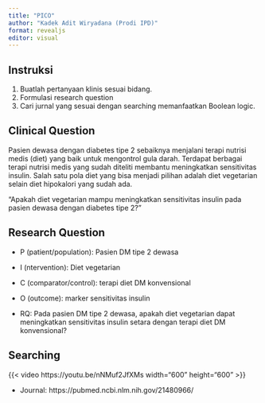 ```yaml
---
title: "PICO"
author: "Kadek Adit Wiryadana (Prodi IPD)"
format: revealjs
editor: visual
---
```


## Instruksi

1.  Buatlah pertanyaan klinis sesuai bidang.
2.  Formulasi research question
3.  Cari jurnal yang sesuai dengan searching memanfaatkan Boolean logic.

## Clinical Question

Pasien dewasa dengan diabetes tipe 2 sebaiknya menjalani terapi nutrisi medis (diet) yang baik untuk mengontrol gula darah. Terdapat berbagai terapi nutrisi medis yang sudah diteliti membantu meningkatkan sensitivitas insulin. Salah satu pola diet yang bisa menjadi pilihan adalah diet vegetarian selain diet hipokalori yang sudah ada.

"Apakah diet vegetarian mampu meningkatkan sensitivitas insulin pada pasien dewasa dengan diabetes tipe 2?"

## Research Question

::: incremental
-   P (patient/population): Pasien DM tipe 2 dewasa

-   I (ntervention): Diet vegetarian

-   C (comparator/control): terapi diet DM konvensional

-   O (outcome): marker sensitivitas insulin

-   RQ: Pada pasien DM tipe 2 dewasa, apakah diet vegetarian dapat meningkatkan sensitivitas insulin setara dengan terapi diet DM konvensional?
:::

## Searching

{{< video https://youtu.be/nNMuf2JfXMs width="600" height="600" >}}

::: footer
-   Journal: https://pubmed.ncbi.nlm.nih.gov/21480966/
:::
